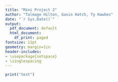 ```yaml
---
title: "Mini Project 2"
author: "Talmage Hilton, Gavin Hatch, Ty Hawkes"
date: "`r Sys.Date()`"
output:
  pdf_document: default
  html_document:
    df_print: paged
fontsize: 11pt
geometry: margin=1in
header-includes:
- \usepackage{setspace}
- \singlespacing
---
```


```r
print("test")
```